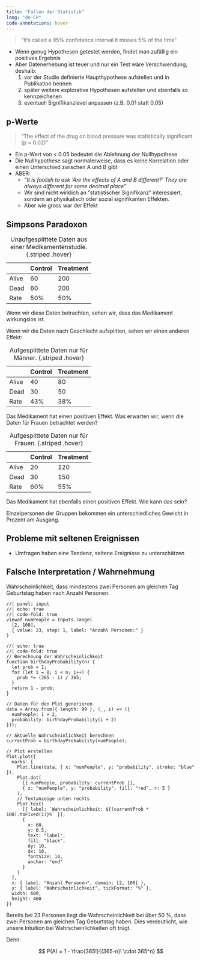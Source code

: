 ```yaml
---
title: "Fallen der Statistik"
lang: "de-CH"
code-annotations: hover
---
```


> "It's called a 95% confidence interval it misses 5% of the time"

- Wenn genug Hypothesen getestet werden, findet man zufällig ein positives Ergebnis
- Aber Datenerhebung ist teuer und nur ein Test wäre Verschwendung, deshalb:
  1. vor der Studie definierte Haupthypothese aufstellen und in Publikation bennen
  2. später weitere explorative Hypothesen aufstellen und ebenfalls so kennzeichenen
  3. eventuell Signifikanzlevel anpassen (z.B. 0.01 statt 0.05)

## p-Werte

> "The effect of the drug on blood pressure was statistically significant (p = 0.02)"

- Ein p-Wert von < 0.05 bedeutet die Ablehnung der Nullhypothese
- Die Nullhypothese sagt normalerweise, dass es keine Korrelation oder einen Unterschied zwischen A und B gibt
- ABER:
  - *"It is foolish to ask 'Are the effects of A and B different?' They are always different for some decimal place"*
  - Wir sind nicht wirklich an "statistischer Signifikanz" interessiert, sondern an physikalisch oder sozial signifikanten Effekten.
  - Aber wie gross war der Effekt

## Simpsons Paradoxon

|         | Control | Treatment |
|---------|---------|-----------|
| Alive   | 60      | 200       |
| Dead    | 60      | 200       |
| Rate    | 50%     | 50%       |

: Unaufgesplittete Daten aus einer Medikamentenstudie. {.striped .hover}

Wenn wir diese Daten betrachten, sehen wir, dass das Medikament wirkungslos ist.

Wenn wir die Daten nach Geschlecht aufsplitten, sehen wir einen anderen Effekt:

|         | Control | Treatment |
|---------|---------|-----------|
| Alive   | 40      | 80        |
| Dead    | 30      | 50        |
| Rate    | 43%     | 38%       |

: Aufgesplittete Daten nur für Männer.  {.striped .hover}

Das Medikament hat einen positiven Effekt. Was erwarten wir, wenn die Daten für Frauen betrachtet werden?

|         | Control | Treatment |
|---------|---------|-----------|
| Alive   | 20      | 120       |
| Dead    | 30      | 150       |
| Rate    | 60%     | 55%       |

: Aufgesplittete Daten nur für Frauen.  {.striped .hover}

Das Medikament hat ebenfalls einen positiven Effekt. Wie kann das sein?

Einzelpersonen der Gruppen bekommen ein unterschiedliches Gewicht in Prozent am Ausgang.

## Probleme mit seltenen Ereignissen

- Umfragen haben eine Tendenz, seltene Ereignisse zu unterschätzen

## Falsche Interpretation / Wahrnehmung

Wahrscheinlichkeit, dass mindestens zwei Personen am gleichen Tag Geburtstag haben nach Anzahl Personen.

```ojs
//| panel: input
//| echo: true
//| code-fold: true
viewof numPeople = Inputs.range(
  [2, 100], 
  { value: 23, step: 1, label: "Anzahl Personen:" }
)
```

```ojs
//| echo: true
//| code-fold: true
// Berechnung der Wahrscheinlichkeit
function birthdayProbability(n) {
  let prob = 1;
  for (let i = 0; i < n; i++) {
    prob *= (365 - i) / 365;
  }
  return 1 - prob;
}

// Daten für den Plot generieren
data = Array.from({ length: 99 }, (_, i) => ({
  numPeople: i + 2,
  probability: birthdayProbability(i + 2)
}));

// Aktuelle Wahrscheinlichkeit berechnen
currentProb = birthdayProbability(numPeople);

// Plot erstellen
Plot.plot({
  marks: [
    Plot.line(data, { x: "numPeople", y: "probability", stroke: "blue" }),
    Plot.dot(
      [{ numPeople, probability: currentProb }],
      { x: "numPeople", y: "probability", fill: "red", r: 5 }
    ),
    // Textanzeige unten rechts
    Plot.text(
      [{ label: `Wahrscheinlichkeit: ${(currentProb * 100).toFixed(1)}%` }],
      {
        x: 60, 
        y: 0.5, 
        text: "label", 
        fill: "black", 
        dy: 10, 
        dx: 10,
        fontSize: 14,
        anchor: "end"
      }
    )
  ],
  x: { label: "Anzahl Personen", domain: [2, 100] },
  y: { label: "Wahrscheinlichkeit", tickFormat: "%" },
  width: 600,
  height: 400
})
```

Bereits bei 23 Personen liegt die Wahrscheinlichkeit bei über 50 %, dass zwei Personen am gleichen Tag Geburtstag haben. Dies verdeutlicht, wie unsere Intuition bei Wahrscheinlichkeiten oft trügt.

Denn:

$$
P(A) = 1 - \frac{365!}{(365-n)! \cdot 365^n}
$$

